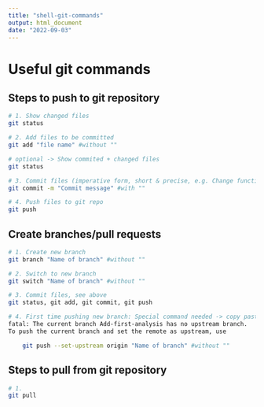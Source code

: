 ```yaml
---
title: "shell-git-commands"
output: html_document
date: "2022-09-03"
---
```

# Useful git commands
## Steps to push to git repository

```bash
# 1. Show changed files
git status

# 2. Add files to be committed
git add "file name" #without ""

# optional -> Show commited + changed files
git status

# 3. Commit files (imperative form, short & precise, e.g. Change function, Fix typos, Add analysis)
git commit -m "Commit message" #with ""

# 4. Push files to git repo
git push

```


## Create branches/pull requests

```bash
# 1. Create new branch
git branch "Name of branch" #without ""

# 2. Switch to new branch
git switch "Name of branch" #without ""

# 3. Commit files, see above
git status, git add, git commit, git push

# 4. First time pushing new branch: Special command needed -> copy paste git suggestion
fatal: The current branch Add-first-analysis has no upstream branch.
To push the current branch and set the remote as upstream, use

    git push --set-upstream origin "Name of branch" #without ""

```


## Steps to pull from git repository

```bash
# 1.
git pull 
```

